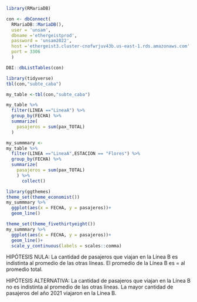 ```r
library(RMariaDB)

con <- dbConnect(
  RMariaDB::MariaDB(),
  user = 'unsam',
  dbname ='ethergeistprod',
  password = 'unsam2022',
  host ='ethergeist3.cluster-cnofwrjuv43b.us-east-1.rds.amazonaws.com',
  port = 3306
  )
```

```r
DBI::dbListTables(con) 
```

```r
library(tidyverse)
tbl(con,"subte_caba")
```

```r
my_table <-tbl(con,"subte_caba")

my_table %>%
  filter(LINEA =="LineaA") %>%
  group_by(FECHA) %>%
  summarize(
    pasajeros = sum(pax_TOTAL)
  )
```


```r
my_summmary <-
my_table %>% 
  filter(LINEA =="LineaA",ESTACION == "Flores") %>%
  group_by(FECHA) %>%
  summarize(
    pasajeros = sum(pax_TOTAL) 
    ) %>%
      collect() 
``` 


```r
library(ggthemes)
theme_set(theme_economist())
my_summmary %>%
  ggplot(aes(x = FECHA, y = pasajeros))+
  geom_line()

```



```r
theme_set(theme_fivethirtyeight())
my_summmary %>%
  ggplot(aes(x = FECHA, y = pasajeros))+
  geom_line()+
  scale_y_continuous(labels = scales::comma)

```
HIPÓTESIS NULA: La cantidad de pasajeros que viajan en la Línea B es indistinta al promedio de las otras líneas. El promedio de la Línea B es = al promedio total.

HIPÓTESIS ALTERNATIVA: La cantidad de pasajeros que viajan en la Línea B no es indistinta al promedio de las otras líneas. La mayor cantidad de pasajeros del año 2021 viajaron en la Línea B. 
